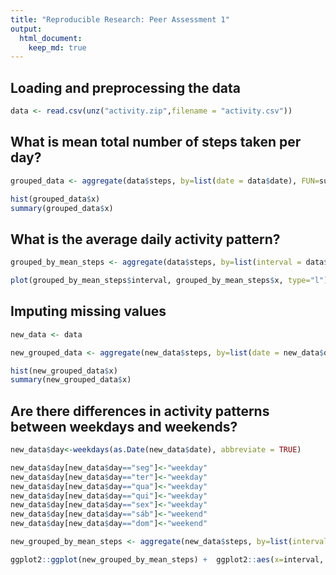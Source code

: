 ```yaml
---
title: "Reproducible Research: Peer Assessment 1"
output: 
  html_document:
    keep_md: true
---
```



## Loading and preprocessing the data

```r
data <- read.csv(unz("activity.zip",filename = "activity.csv"))

```

## What is mean total number of steps taken per day?

```r

grouped_data <- aggregate(data$steps, by=list(date = data$date), FUN=sum, na.rm=TRUE)

hist(grouped_data$x)
summary(grouped_data$x)


```

## What is the average daily activity pattern?

```r

grouped_by_mean_steps <- aggregate(data$steps, by=list(interval = data$interval), FUN=mean, na.rm=TRUE)

plot(grouped_by_mean_steps$interval, grouped_by_mean_steps$x, type="l")


```

## Imputing missing values

```r

new_data <- data

new_grouped_data <- aggregate(new_data$steps, by=list(date = new_data$date), FUN=sum)

hist(new_grouped_data$x)
summary(new_grouped_data$x)

```

## Are there differences in activity patterns between weekdays and weekends?

```r

new_data$day<-weekdays(as.Date(new_data$date), abbreviate = TRUE)

new_data$day[new_data$day=="seg"]<-"weekday"
new_data$day[new_data$day=="ter"]<-"weekday"
new_data$day[new_data$day=="qua"]<-"weekday"
new_data$day[new_data$day=="qui"]<-"weekday"
new_data$day[new_data$day=="sex"]<-"weekday"
new_data$day[new_data$day=="sáb"]<-"weekend"
new_data$day[new_data$day=="dom"]<-"weekend"

new_grouped_by_mean_steps <- aggregate(new_data$steps, by=list(interval = new_data$interval, day = new_data$day), FUN=mean, na.rm=TRUE)

ggplot2::ggplot(new_grouped_by_mean_steps) +  ggplot2::aes(x=interval, y=x) + ggplot2::facet_grid(~day) + ggplot2::geom_line()

```
